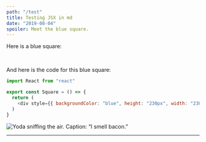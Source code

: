 ```yaml
---
path: "/test"
title: Testing JSX in md
date: "2019-08-04"
spoiler: Meet the blue square.
---
```



Here is a blue square:

<Square />

<br />

And here is the code for this blue square:

```js
import React from "react"

export const Square = () => {
  return (
    <div style={{ backgroundColor: "blue", height: "230px", width: "230px" }} />
  )
}

```

![Yoda sniffing the air. Caption: “I smell bacon.”](./yoda.jpg)

---


